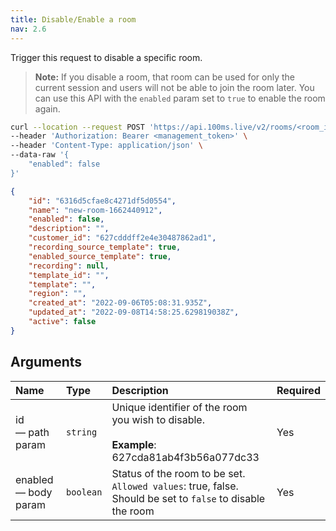```yaml
---
title: Disable/Enable a room
nav: 2.6
---
```


Trigger this request to disable a specific room.

> **Note:** If you disable a room, that room can be used for only the current session and users will not be able to join the room later. You can use this API with the `enabled` param set to `true` to enable the room again.

<PostRequest title="https://api.100ms.live/v2/rooms/<room_id>" />
<Request id="req-0">

```bash
curl --location --request POST 'https://api.100ms.live/v2/rooms/<room_id>' \
--header 'Authorization: Bearer <management_token>' \
--header 'Content-Type: application/json' \
--data-raw '{
    "enabled": false
}'
```

</Request>
<ResponseBox id="res-0" status="200 Ok">

```json
{
    "id": "6316d5cfae8c4271df5d0554",
    "name": "new-room-1662440912",
    "enabled": false,
    "description": "",
    "customer_id": "627cdddff2e4e30487862ad1",
    "recording_source_template": true,
    "enabled_source_template": true,
    "recording": null,
    "template_id": "",
    "template": "",
    "region": "",
    "created_at": "2022-09-06T05:08:31.935Z",
    "updated_at": "2022-09-08T14:58:25.629819038Z",
    "active": false
}
```

</ResponseBox>

## Arguments

| Name                       | Type      | Description                                                                                                         | Required |
| :------------------------- | :-------- | :------------------------------------------------------------------------------------------------------------------ | :------- |
| id <br/> — path param      | `string`  | Unique identifier of the room you wish to disable. <br/><br/>**Example**: 627cda81ab4f3b56a077dc33                  | Yes      |
| enabled <br/> — body param | `boolean` | Status of the room to be set. <br/>`Allowed values`: true, false. <br/>Should be set to `false` to disable the room | Yes      |
